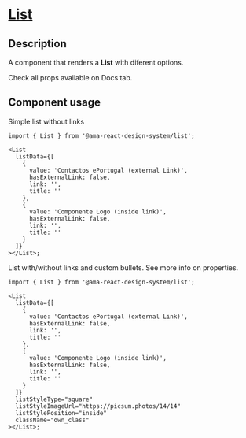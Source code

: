 
<Meta title="Components/List/List Docs" />

<h1 className="mb-32">
  <u>List</u>
</h1>

<h2> Description </h2>
<p className="fs-16">
  A component that renders a <b>List</b> with diferent options.
</p>
<p className="fs-16">Check all props available on Docs tab.</p>

<h2>Component usage </h2>

<label>Simple list without links </label>

```tsx
import { List } from '@ama-react-design-system/list';

<List
  listData={[
    {
      value: 'Contactos ePortugal (external Link)',
      hasExternalLink: false,
      link: '',
      title: ''
    },
    {
      value: 'Componente Logo (inside link)',
      hasExternalLink: false,
      link: '',
      title: ''
    }
  ]}
></List>;
```

<label>List with/without links and custom bullets. See more info on properties. </label>

```tsx
import { List } from '@ama-react-design-system/list';

<List
  listData={[
    {
      value: 'Contactos ePortugal (external Link)',
      hasExternalLink: false,
      link: '',
      title: ''
    },
    {
      value: 'Componente Logo (inside link)',
      hasExternalLink: false,
      link: '',
      title: ''
    }
  ]}
  listStyleType="square"
  listStyleImageUrl="https://picsum.photos/14/14"
  listStylePosition="inside"
  className="own_class"
></List>;
```
